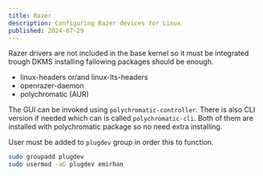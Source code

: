 ```yaml
---
title: Razer
description: Configuring Razer devices for Linux
published: 2024-07-29
---
```


Razer drivers are not included in the base kernel so it must be integrated trough DKMS installing fallowing packages should be enough.

- linux-headers or/and linux-lts-headers
- openrazer-daemon
- polychromatic (AUR)

The GUI can be invoked using `polychromatic-controller`. There is also CLI version if needed which can is called `polychromatic-cli`. Both of them are installed with polychromatic package so no need extra installing.

User must be added to `plugdev` group in order this to function.

```bash
sudo groupadd plugdev
sudo usermod -aG plugdev emirhan
```
